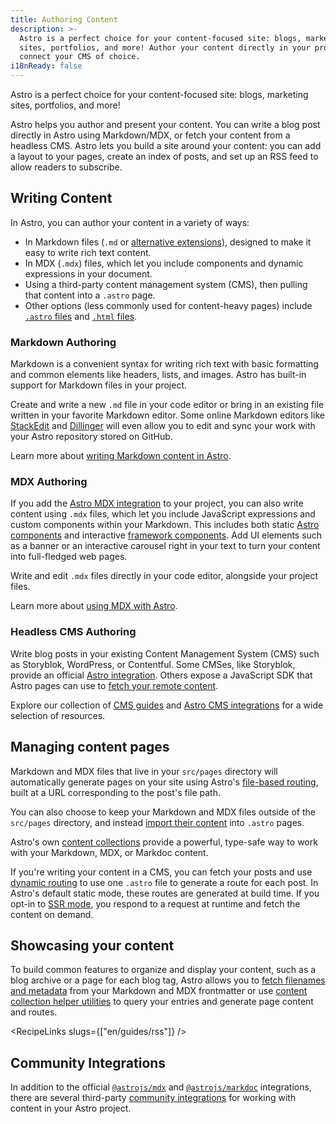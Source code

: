 ```yaml
---
title: Authoring Content
description: >-
  Astro is a perfect choice for your content-focused site: blogs, marketing
  sites, portfolios, and more! Author your content directly in your project, or
  connect your CMS of choice.
i18nReady: false
---
```


Astro is a perfect choice for your content-focused site: blogs, marketing sites, portfolios, and more!

Astro helps you author and present your content. You can write a blog post directly in Astro using Markdown/MDX, or fetch your content from a headless CMS. Astro lets you build a site around your content: you can add a layout to your pages, create an index of posts, and set up an RSS feed to allow readers to subscribe.

## Writing Content

In Astro, you can author your content in a variety of ways: 
- In Markdown files (`.md` or [alternative extensions](/en/guides/markdown-content/)), designed to make it easy to write rich text content.
- In MDX (`.mdx`) files, which let you include components and dynamic expressions in your document.
- Using a third-party content management system (CMS), then pulling that content into a `.astro` page.
- Other options (less commonly used for content-heavy pages) include [`.astro` files](/en/basics/astro-pages/#astro-pages) and [`.html` files](/en/basics/astro-pages/#html-pages).

### Markdown Authoring
Markdown is a convenient syntax for writing rich text with basic formatting and common elements like headers, lists, and images. Astro has built-in support for Markdown files in your project.

Create and write a new `.md` file in your code editor or bring in an existing file written in your favorite Markdown editor. Some online Markdown editors like [StackEdit](https://stackedit.io/) and [Dillinger](https://dillinger.io) will even allow you to edit and sync your work with your Astro repository stored on GitHub.

<ReadMore>Learn more about [writing Markdown content in Astro](/en/guides/markdown-content/).</ReadMore>

### MDX Authoring
If you add the [Astro MDX integration](/en/guides/integrations-guide/mdx/) to your project, you can also write content using `.mdx` files, which let you include JavaScript expressions and custom components within your Markdown. This includes both static [Astro components](/en/basics/astro-components/) and interactive [framework components](/en/guides/framework-components/). Add UI elements such as a banner or an interactive carousel right in your text to turn your content into full-fledged web pages.

Write and edit `.mdx` files directly in your code editor, alongside your project files.

<ReadMore>Learn more about [using MDX with Astro](/en/guides/integrations-guide/mdx/).</ReadMore>

### Headless CMS Authoring

Write blog posts in your existing Content Management System (CMS) such as Storyblok, WordPress, or Contentful. Some CMSes, like Storyblok, provide an official [Astro integration](https://www.storyblok.com/mp/announcing-storyblok-astro). Others expose a JavaScript SDK that Astro pages can use to [fetch your remote content](/en/guides/data-fetching/#fetch-from-a-headless-cms).

<ReadMore>Explore our collection of [CMS guides](/en/guides/cms/) and [Astro CMS integrations](https://astro.build/integrations/?search=cms) for a wide selection of resources.</ReadMore>

## Managing content pages

Markdown and MDX files that live in your `src/pages` directory will automatically generate pages on your site using Astro's [file-based routing](/en/guides/routing/), built at a URL corresponding to the post's file path. 

You can also choose to keep your Markdown and MDX files outside of the `src/pages` directory, and instead [import their content](/en/guides/markdown-content/#importing-markdown) into `.astro` pages.

Astro's own [content collections](/en/guides/content-collections/) provide a powerful, type-safe way to work with your Markdown, MDX, or Markdoc content.

If you're writing your content in a CMS, you can fetch your posts and use [dynamic routing](/en/guides/routing/#dynamic-routes) to use one `.astro` file to generate a route for each post. In Astro's default static mode, these routes are generated at build time. If you opt-in to [SSR mode](/en/guides/server-side-rendering/), you respond to a request at runtime and fetch the content on demand.

## Showcasing your content

To build common features to organize and display your content, such as a blog archive or a page for each blog tag, Astro allows you to [fetch filenames and metadata](/en/reference/api-reference/#astroglob) from your Markdown and MDX frontmatter or use [content collection helper utilities](/en/guides/content-collections/#querying-collections) to query your entries and generate page content and routes.

<RecipeLinks slugs={["en/guides/rss"]} />

## Community Integrations

In addition to the official [`@astrojs/mdx`](/en/guides/integrations-guide/mdx/) and [`@astrojs/markdoc`](/en/guides/integrations-guide/markdoc/) integrations, there are several third-party [community integrations](https://astro.build/integrations/?search=content) for working with content in your Astro project.
